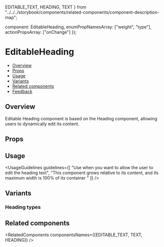   EDITABLE_TEXT,
  HEADING,
  TEXT
} from "../../../storybook/components/related-components/component-description-map";

  component: EditableHeading,
  enumPropNamesArray: ["weight", "type"],
  actionPropsArray: ["onChange"]
});

<Meta of={EditableHeadingStories} />


# EditableHeading

- [Overview](#overview)
- [Props](#props)
- [Usage](#usage)
- [Variants](#variants)
- [Related components](#related-components)
- [Feedback](#feedback)

## Overview

Editable Heading component is based on the <Link href="/?path=/docs/text-heading--overview" withoutSpacing>Heading</Link> component, allowing users to dynamically edit its content.

<Canvas>
  <Story of={EditableHeadingStories.Overview} />
</Canvas>

## Props

<ArgsTable story="Overview" />

## Usage

<UsageGuidelines
  guidelines={[
    "Use when you want to allow the user to edit the heading text",
    "This component grows relative to its content, and its maximum width is 100% of its container "
  ]}
/>

## Variants

### Heading types

<Canvas>
  <Story of={EditableHeadingStories.Types} />
</Canvas>

## Related components

<RelatedComponents componentsNames={[EDITABLE_TEXT, TEXT, HEADING]} />
